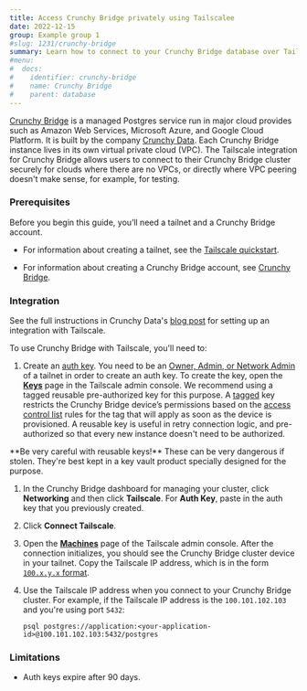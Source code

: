 ```yaml
---
title: Access Crunchy Bridge privately using Tailscalee
date: 2022-12-15
group: Example group 1
#slug: 1231/crunchy-bridge
summary: Learn how to connect to your Crunchy Bridge database over Tailscale.
#menu:
#  docs:
#    identifier: crunchy-bridge
#    name: Crunchy Bridge
#    parent: database
---
```


[Crunchy Bridge][crunchy-bridge] is a managed Postgres service run in major cloud provides such as
Amazon Web Services, Microsoft Azure, and Google Cloud Platform. It is built by the company
[Crunchy Data][crunchy-data]. Each Crunchy Bridge instance lives in its own virtual private cloud
(VPC). The Tailscale integration for Crunchy Bridge allows users to connect to their Crunchy Bridge
cluster securely for clouds where there are no VPCs, or directly where VPC peering doesn't make
sense, for example, for testing.

### Prerequisites

Before you begin this guide, you’ll need a tailnet and a Crunchy Bridge account.

- For information about creating a tailnet, see the [Tailscale quickstart][tailscale-quickstart].

- For information about creating a Crunchy Bridge account, see [Crunchy Bridge][crunchy-bridge].

### Integration

See the full instructions in Crunchy Data's [blog post][crunchy-blog-post] for setting up an
integration with Tailscale.

To use Crunchy Bridge with Tailscale, you'll need to:

1. Create an [auth key][auth-key]. You need to be an
   [Owner, Admin, or Network Admin][roles] of a tailnet in order to create an auth key.
   To create the key, open the [**Keys**][keys-page] page in the Tailscale admin console. We
   recommend using a tagged reusable pre-authorized key for this purpose. A [tagged][tagged] key
   restricts the Crunchy Bridge device’s permissions based on the [access control list][acls] rules
   for the tag that will apply as soon as the device is provisioned. A reusable key is useful in
   retry connection logic, and pre-authorized so that every new instance doesn't need to be authorized.

<Note>
  **Be very careful with reusable keys!** These can be very dangerous if stolen. They're best kept
  in a key vault product specially designed for the purpose.
</Note>

1. In the Crunchy Bridge dashboard for managing your cluster, click **Networking** and then click
   **Tailscale**. For **Auth Key**, paste in the auth key that you previously created.

1. Click **Connect Tailscale**.

1. Open the [**Machines**][machines] page of the Tailscale admin console. After the connection
   initializes, you should see the Crunchy Bridge cluster device in your tailnet. Copy the
   Tailscale IP address, which is in the form [`100.x.y.x` format][ip-address].

1. Use the Tailscale IP address when you connect to your Crunchy Bridge cluster. For example, if the
   Tailscale IP address is the `100.101.102.103` and you're using port `5432`:

   ```
   psql postgres://application:<your-application-id>@100.101.102.103:5432/postgres
   ```

### Limitations

- Auth keys expire after 90 days.

[acls]: /kb/1018/acls/
[auth-key]: /kb/1085/auth-keys/
[crunchy-blog-post]: https://www.crunchydata.com/blog/crunchy-bridge-with-tailscale
[crunchy-bridge]: https://www.crunchydata.com/products/crunchy-bridge
[crunchy-data]: https://www.crunchydata.com/
[ip-address]: /kb/1155/terminology-and-concepts/#tailscale-ip-address
[keys-page]: https://login.tailscale.com/admin/settings/keys
[machines]: https://login.tailscale.com/admin/machines
[roles]: /kb/1138/user-roles/
[tagged]: /kb/1068/acl-tags
[tailscale-quickstart]: /kb/1017/install/
